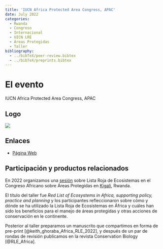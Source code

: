 ```yaml
---
title: 'IUCN Africa Protected Area Congress, APAC'
date: July 2022
categories:
  - Rwanda
  - Congreso
  - Internacional
  - UICN LRE
  - Áreas Protegidas
  - Taller
bibliography: 
  - ../bibTeX/peer-review.bibtex
  - ../bibTeX/preprints.bibtex
---
```


# El evento 

IUCN Africa Protected Area Congress, APAC

## Logo

![](https://apacongress.africa/wp-content/uploads/2021/04/apac-web-logo-retina.png)

## Enlaces

- [Página Web](https://apacongress.africa/)

## Participación y productos relacionados

En 2022 organizamos una [sesión](https://osf.io/fgzac) sobre Lista Roja de Ecosistemas en el Congreso Africano sobre Áreas Protegidas en [Kigali](/lgrs/Kigali.qmd), Rwanda. 

El título del taller fue _Red List of Ecosystems in Africa, supporting policy, practice and planning_ y los participantes refleccionaron sobre cómo y dónde se ha utilizado la Lista Roja de Ecosistemas en África y cuáles han sido los beneficios para el manejo de áreas protegidas y otras acciones de conservación en le continente.

Posterior al taller preparamos un manuscrito que compartimos en forma de pre-print [@keith_ghoraba_Africa_RLE_2022], y después de un par de rondas de revisión publicamos en la revista Conservation Biology [@RLE_Africa].
